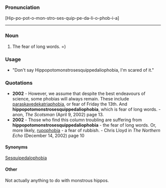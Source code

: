 ===Pronunciation===

[Hip-po-pot-o-mon-stro-ses-quip-pe-da-li-o-phob-i-a]
<hr>
===Noun===

#The fear of long words. =)
===Usage===

*"Don't say Hippopotomonstrosesquippedaliophobia, I'm scared of it."
===Quotations===

*'''2002''' - However, we assume that despite the best endeavours of science, some phobias will always remain. These include [[paraskavedekatriaphobia]], or fear of Friday the 13th. And '''hippopotomonstrosesquippedaliophobia''', which is fear of long words.  - anon, ''The Scotsman'' (April 9, 2002) page 13.
*'''2002''' - Those who find this column troubling are suffering from '''hippopotomonstrosesquippedaliophobia''' - the fear of long words. Or, more likely, [[rupophobia]] - a fear of rubbish. - Chris Lloyd in ''The Northern Echo'' (December 14, 2002) page 10
====Synonyms====

[[Sesquipedalophobia]]
====Other====

Not actually anything to do with monstrous hippos.